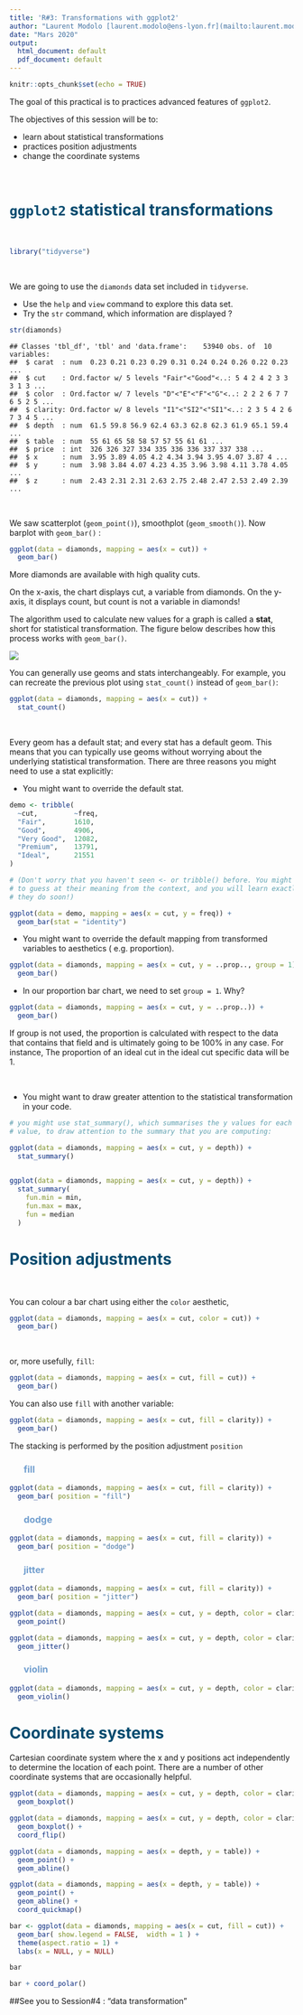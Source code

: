 ```yaml
---
title: 'R#3: Transformations with ggplot2'
author: "Laurent Modolo [laurent.modolo@ens-lyon.fr](mailto:laurent.modolo@ens-lyon.fr), Hélène Polvèche [hpolveche@istem.fr](mailto:hpolveche@istem.fr)"
date: "Mars 2020"
output:
  html_document: default
  pdf_document: default
---
```

<style type="text/css">
h3 { /* Header 3 */
  position: relative ;
  color: #729FCF ;
  left: 5%;
}
h2 { /* Header 2 */
  color: darkblue ;
  left: 10%;
} 
h1 { /* Header 1 */
  color: #034b6f ;
} 
#pencadre{
  border:1px; 
  border-style:solid; 
  border-color: #034b6f; 
  background-color: #EEF3F9; 
  padding: 1em;
  text-align: center ;
  border-radius : 5px 4px 3px 2px;
}
legend{
  color: #034b6f ;
}
#pquestion {
  color: darkgreen;
  font-weight: bold;
}
</style>

```r
knitr::opts_chunk$set(echo = TRUE)
```

The goal of this practical is to practices advanced features of `ggplot2`.

The objectives of this session will be to:

- learn about statistical transformations
- practices position adjustments
- change the coordinate systems

 \ 
 
# `ggplot2` statistical transformations

 \ 
 
```r
library("tidyverse")
```

 \ 
 
We are going to use the `diamonds` data set included in `tidyverse`.

- Use the `help` and `view` command to explore this data set.
- Try the `str` command, which information are displayed ?

```R
str(diamonds)
```

```
## Classes 'tbl_df', 'tbl' and 'data.frame':    53940 obs. of  10 variables:
##  $ carat  : num  0.23 0.21 0.23 0.29 0.31 0.24 0.24 0.26 0.22 0.23 ...
##  $ cut    : Ord.factor w/ 5 levels "Fair"<"Good"<..: 5 4 2 4 2 3 3 3 1 3 ...
##  $ color  : Ord.factor w/ 7 levels "D"<"E"<"F"<"G"<..: 2 2 2 6 7 7 6 5 2 5 ...
##  $ clarity: Ord.factor w/ 8 levels "I1"<"SI2"<"SI1"<..: 2 3 5 4 2 6 7 3 4 5 ...
##  $ depth  : num  61.5 59.8 56.9 62.4 63.3 62.8 62.3 61.9 65.1 59.4 ...
##  $ table  : num  55 61 65 58 58 57 57 55 61 61 ...
##  $ price  : int  326 326 327 334 335 336 336 337 337 338 ...
##  $ x      : num  3.95 3.89 4.05 4.2 4.34 3.94 3.95 4.07 3.87 4 ...
##  $ y      : num  3.98 3.84 4.07 4.23 4.35 3.96 3.98 4.11 3.78 4.05 ...
##  $ z      : num  2.43 2.31 2.31 2.63 2.75 2.48 2.47 2.53 2.49 2.39 ...
```

 \ 
 
We saw scatterplot (`geom_point()`), smoothplot (`geom_smooth()`). Now barplot with `geom_bar()` : 

```r
ggplot(data = diamonds, mapping = aes(x = cut)) + 
  geom_bar()
```

More diamonds are available with high quality cuts.

On the x-axis, the chart displays cut, a variable from diamonds. On the y-axis, it displays count, but count is not a variable in diamonds!

The algorithm used to calculate new values for a graph is called a **stat**, short for statistical transformation. The figure below describes how this process works with `geom_bar()`.

![](img/visualization-stat-bar.png)


You can generally use geoms and stats interchangeably. For example, you can recreate the previous plot using `stat_count()` instead of `geom_bar()`:

```r
ggplot(data = diamonds, mapping = aes(x = cut)) + 
  stat_count()
```

 \ 

Every geom has a default stat; and every stat has a default geom. This means that you can typically use geoms without worrying about the underlying statistical transformation. There are three reasons you might need to use a stat explicitly:

- You might want to override the default stat. 

```r
demo <- tribble(
  ~cut,         ~freq,
  "Fair",       1610,
  "Good",       4906,
  "Very Good",  12082,
  "Premium",    13791,
  "Ideal",      21551
)

# (Don't worry that you haven't seen <- or tribble() before. You might be able
# to guess at their meaning from the context, and you will learn exactly what
# they do soon!)

ggplot(data = demo, mapping = aes(x = cut, y = freq)) +
  geom_bar(stat = "identity")

```

- You might want to override the default mapping from transformed variables to aesthetics ( e.g. proportion). 
```r
ggplot(data = diamonds, mapping = aes(x = cut, y = ..prop.., group = 1)) + 
  geom_bar()
```
  
- In our proportion bar chart, we need to set `group = 1`. Why?

```r
ggplot(data = diamonds, mapping = aes(x = cut, y = ..prop..)) + 
  geom_bar()
```

If group is not used, the proportion is calculated with respect to the data that contains that field and is ultimately going to be 100% in any case. For instance, The proportion of an ideal cut in the ideal cut specific data will be 1.

 \ 
 
- You might want to draw greater attention to the statistical transformation in your code. 

```r
# you might use stat_summary(), which summarises the y values for each unique x
# value, to draw attention to the summary that you are computing:

ggplot(data = diamonds, mapping = aes(x = cut, y = depth)) + 
  stat_summary()

  
ggplot(data = diamonds, mapping = aes(x = cut, y = depth)) + 
  stat_summary(
    fun.min = min,
    fun.max = max,
    fun = median
  )
```


# Position adjustments

 \ 
 
You can colour a bar chart using either the `color` aesthetic, 

```r
ggplot(data = diamonds, mapping = aes(x = cut, color = cut)) + 
  geom_bar()
```

 \ 

or, more usefully, `fill`:

```r
ggplot(data = diamonds, mapping = aes(x = cut, fill = cut)) + 
  geom_bar()
```



You can also use `fill` with another variable:

```r
ggplot(data = diamonds, mapping = aes(x = cut, fill = clarity)) + 
  geom_bar()
```



The stacking is performed by the position adjustment `position`

### fill

```r
ggplot(data = diamonds, mapping = aes(x = cut, fill = clarity)) + 
  geom_bar( position = "fill")
```

### dodge

```r
ggplot(data = diamonds, mapping = aes(x = cut, fill = clarity)) + 
  geom_bar( position = "dodge")
```

### jitter

```r
ggplot(data = diamonds, mapping = aes(x = cut, fill = clarity)) + 
  geom_bar( position = "jitter")
```



```r
ggplot(data = diamonds, mapping = aes(x = cut, y = depth, color = clarity)) + 
  geom_point()
```

```r
ggplot(data = diamonds, mapping = aes(x = cut, y = depth, color = clarity)) + 
  geom_jitter()
```

### violin

```r
ggplot(data = diamonds, mapping = aes(x = cut, y = depth, color = clarity)) + 
  geom_violin()
```


# Coordinate systems

Cartesian coordinate system where the x and y positions act independently to determine the location of each point. There are a number of other coordinate systems that are occasionally helpful.


```r
ggplot(data = diamonds, mapping = aes(x = cut, y = depth, color = clarity)) + 
  geom_boxplot()
```



```r
ggplot(data = diamonds, mapping = aes(x = cut, y = depth, color = clarity)) + 
  geom_boxplot() +
  coord_flip()
```


```r
ggplot(data = diamonds, mapping = aes(x = depth, y = table)) + 
  geom_point() +
  geom_abline()
```


```r
ggplot(data = diamonds, mapping = aes(x = depth, y = table)) + 
  geom_point() +
  geom_abline() +
  coord_quickmap()
```




```r
bar <- ggplot(data = diamonds, mapping = aes(x = cut, fill = cut)) + 
  geom_bar( show.legend = FALSE,  width = 1 ) + 
  theme(aspect.ratio = 1) +
  labs(x = NULL, y = NULL)

bar
```


```r
bar + coord_polar()
```


##See you to Session#4 : "data transformation"